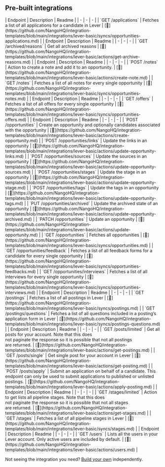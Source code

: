 
## Pre-built integrations

<AccordionGroup>


<Accordion title="Applications">
| Endpoint | Description | Readme |
| - | - | - |
| `GET /applications` | Fetches a list of all applications for a candidate in Lever | [🔗](https://github.com/NangoHQ/integration-templates/blob/main/integrations/lever-basic/syncs/opportunities-applications.md) |
</Accordion>


<Accordion title="Archived">
| Endpoint | Description | Readme |
| - | - | - |
| `GET /archived/reasons` | Get all archived reasons | [🔗](https://github.com/NangoHQ/integration-templates/blob/main/integrations/lever-basic/actions/get-archive-reasons.md) |
</Accordion>


<Accordion title="Notes">
| Endpoint | Description | Readme |
| - | - | - |
| `POST /notes` | Action to create a note and add it to an opportunity. | [🔗](https://github.com/NangoHQ/integration-templates/blob/main/integrations/lever-basic/actions/create-note.md) |
| `GET /notes` | Fetches a list of all notes for every single opportunity | [🔗](https://github.com/NangoHQ/integration-templates/blob/main/integrations/lever-basic/syncs/opportunities-notes.md) |
</Accordion>


<Accordion title="Offers">
| Endpoint | Description | Readme |
| - | - | - |
| `GET /offers` | Fetches a list of all offers for every single opportunity | [🔗](https://github.com/NangoHQ/integration-templates/blob/main/integrations/lever-basic/syncs/opportunities-offers.md) |
</Accordion>


<Accordion title="Opportunities">
| Endpoint | Description | Readme |
| - | - | - |
| `POST /opportunities` | Create an opportunity and optionally candidates associated with the opportunity | [🔗](https://github.com/NangoHQ/integration-templates/blob/main/integrations/lever-basic/actions/create-opportunity.md) |
| `POST /opportunities/links` | Update the links in an opportunity | [🔗](https://github.com/NangoHQ/integration-templates/blob/main/integrations/lever-basic/actions/update-opportunity-links.md) |
| `POST /opportunities/sources` | Update the sources in an opportunity | [🔗](https://github.com/NangoHQ/integration-templates/blob/main/integrations/lever-basic/actions/update-opportunity-sources.md) |
| `POST /opportunities/stages` | Update the stage in an opportunity | [🔗](https://github.com/NangoHQ/integration-templates/blob/main/integrations/lever-basic/actions/update-opportunity-stage.md) |
| `POST /opportunities/tags` | Update the tags in an opportunity | [🔗](https://github.com/NangoHQ/integration-templates/blob/main/integrations/lever-basic/actions/update-opportunity-tags.md) |
| `PUT /opportunities/archived` | Update the archived state of an opportunity | [🔗](https://github.com/NangoHQ/integration-templates/blob/main/integrations/lever-basic/actions/update-opportunity-archived.md) |
| `PATCH /opportunities` | Update an opportunity | [🔗](https://github.com/NangoHQ/integration-templates/blob/main/integrations/lever-basic/actions/update-opportunity.md) |
| `GET /opportunities` | Fetches all opportunities | [🔗](https://github.com/NangoHQ/integration-templates/blob/main/integrations/lever-basic/syncs/opportunities.md) |
| `GET /opportunities/feedback` | Fetches a list of all feedback forms for a candidate for every single opportunity | [🔗](https://github.com/NangoHQ/integration-templates/blob/main/integrations/lever-basic/syncs/opportunities-feedbacks.md) |
| `GET /opportunities/interviews` | Fetches a list of all interviews for every single opportunity | [🔗](https://github.com/NangoHQ/integration-templates/blob/main/integrations/lever-basic/syncs/opportunities-interviews.md) |
</Accordion>


<Accordion title="Postings">
| Endpoint | Description | Readme |
| - | - | - |
| `GET /postings` | Fetches a list of all postings in Lever | [🔗](https://github.com/NangoHQ/integration-templates/blob/main/integrations/lever-basic/syncs/postings.md) |
| `GET /postings/questions` | Fetches a list of all questions included in a posting’s application form in Lever | [🔗](https://github.com/NangoHQ/integration-templates/blob/main/integrations/lever-basic/syncs/postings-questions.md) |
</Accordion>


<Accordion title="Posts">
| Endpoint | Description | Readme |
| - | - | - |
| `GET /posts/limited` | Get all posts for your account. Note that this does<br />not paginate the response so it is possible that not all postings <br />are returned. | [🔗](https://github.com/NangoHQ/integration-templates/blob/main/integrations/lever-basic/actions/get-postings.md) |
| `GET /posts/single` | Get single post for your account in Lever | [🔗](https://github.com/NangoHQ/integration-templates/blob/main/integrations/lever-basic/actions/get-posting.md) |
| `POST /posts/apply` | Submit an application on behalf of a candidate. This endpoint can only be used to submit applications to published or unlisted postings. | [🔗](https://github.com/NangoHQ/integration-templates/blob/main/integrations/lever-basic/actions/apply-posting.md) |
</Accordion>


<Accordion title="Stages">
| Endpoint | Description | Readme |
| - | - | - |
| `GET /stages/limited` | Action to get lists all pipeline stages. Note that this does <br />not paginate the response so it is possible that not all stages <br />are returned. | [🔗](https://github.com/NangoHQ/integration-templates/blob/main/integrations/lever-basic/actions/get-stages.md) |
| `GET /stages` | Fetches a list of all pipeline stages in Lever | [🔗](https://github.com/NangoHQ/integration-templates/blob/main/integrations/lever-basic/syncs/stages.md) |
</Accordion>


<Accordion title="Users">
| Endpoint | Description | Readme |
| - | - | - |
| `GET /users` | Lists all the users in your Lever account. Only active users are included by default. | [🔗](https://github.com/NangoHQ/integration-templates/blob/main/integrations/lever-basic/actions/users.md) |
</Accordion>

</AccordionGroup>

<Tip>Not seeing the integration you need? [Build your own](https://docs.nango.dev/guides/custom-integrations/overview) independently.</Tip>
